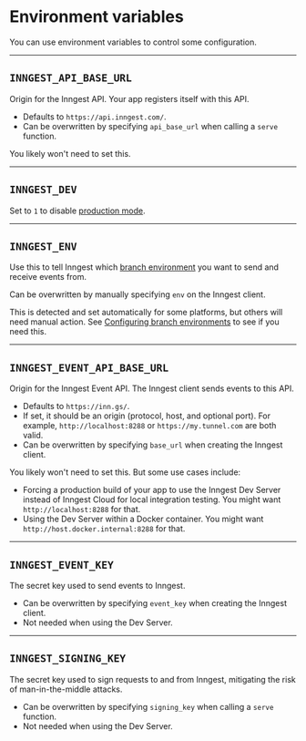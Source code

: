 # Environment variables

You can use environment variables to control some configuration.

---

## `INNGEST_API_BASE_URL`

Origin for the Inngest API. Your app registers itself with this API.

- Defaults to `https://api.inngest.com/`.
- Can be overwritten by specifying `api_base_url` when calling a `serve` function.

You likely won't need to set this.

---

## `INNGEST_DEV`

Set to `1` to disable [production mode](/docs/reference/python/overview/prod-mode).

---

## `INNGEST_ENV`

Use this to tell Inngest which [branch environment](/docs/platform/environments#branch-environments) you want to send and receive events from.

Can be overwritten by manually specifying `env` on the Inngest client.

This is detected and set automatically for some platforms, but others will need manual action. See [Configuring branch environments](/docs/platform/environments#configuring-branch-environments) to see if you need this.

---

## `INNGEST_EVENT_API_BASE_URL`

Origin for the Inngest Event API. The Inngest client sends events to this API.

- Defaults to `https://inn.gs/`.
- If set, it should be an origin (protocol, host, and optional port). For example, `http://localhost:8288` or `https://my.tunnel.com` are both valid.
- Can be overwritten by specifying `base_url` when creating the Inngest client.

You likely won't need to set this. But some use cases include:
- Forcing a production build of your app to use the Inngest Dev Server instead of Inngest Cloud for local integration testing. You might want `http://localhost:8288` for that.
- Using the Dev Server within a Docker container. You might want `http://host.docker.internal:8288` for that.

---

## `INNGEST_EVENT_KEY`

The secret key used to send events to Inngest.

- Can be overwritten by specifying `event_key` when creating the Inngest client.
- Not needed when using the Dev Server.

---

## `INNGEST_SIGNING_KEY`

The secret key used to sign requests to and from Inngest, mitigating the risk of man-in-the-middle attacks.

- Can be overwritten by specifying `signing_key` when calling a `serve` function.
- Not needed when using the Dev Server.
